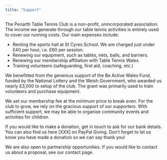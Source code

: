 ```yaml
---
title: "Support"
---
```


The Penarth Table Tennis Club is a non-profit, unincorporated association. The income we generate through our table tennis activities is entirely used to cover our running costs. Our main expenses include:

-	Renting the sports hall at St Cyres School. We are charged just under £40 per hour, i.e. £60 per session.
-	Renewing our equipment, such as tables, nets, balls, and barriers.
-	Renewing our membership affiliation with Table Tennis Wales.
- Training volunteers (safeguarding, first aid, coaching, etc.)

We benefitted from the generous support of the Be Active Wales Fund, funded by the National Lottery and the Welsh Government, who awarded us nearly £3,000 to setup of the club. The grant was primarily used to train volunteers and purchase equipment.

We set our membership fee at the minimum price to break even. For the club to grow, we rely on the gracious support of our supporters. With sufficient support, we may be able to organise community events and activities for children.

If you would like to make a donation, get in touch to ask for our bank details. You can also find us here [XXX] on PayPal Giving. Don’t forget to let us know you have made a donation so we can say thank you!

We are also open to partnership opportunities. If you would like to contact us about a proposal, see our contact page.


